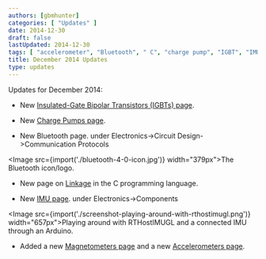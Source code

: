 ```yaml
---
authors: [gbmhunter]
categories: [ "Updates" ]
date: 2014-12-30
draft: false
lastUpdated: 2014-12-30
tags: [ "accelerometer", "Bluetooth", " C", "charge pump", "IGBT", "IMU", "linkage", "Linux", "magnetometer", "transistor" ] 
title: December 2014 Updates
type: updates
---
```



Updates for December 2014:

* New [Insulated-Gate Bipolar Transistors (IGBTs) page](/electronics/components/transistors/insulated-gate-bipolar-transistors-igbts/).

* New [Charge Pumps page](/electronics/components/power-regulators/charge-pumps).

* New Bluetooth page. under Electronics->Circuit Design->Communication Protocols


<Image src={import('./bluetooth-4-0-icon.jpg')} width="379px">The Bluetooth icon/logo.</Image>

* New page on [Linkage](/programming/languages/c/linkage) in the C programming language.

* New [IMU page](/electronics/components/sensors/inertial-measurement-units-imus). under Electronics->Components


<Image src={import('./screenshot-playing-around-with-rthostimugl.png')} width="657px">Playing around with RTHostIMUGL and a connected IMU through an Arduino.</Image>

* Added a new [Magnetometers page](/electronics/components/sensors/magnetometers/) and a new [Accelerometers page](/electronics/components/sensors/accelerometers/).